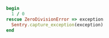 ```ruby
begin
  1 / 0
rescue ZeroDivisionError => exception
  Sentry.capture_exception(exception)
end
```
